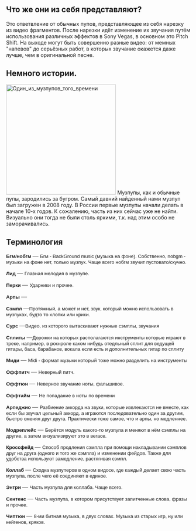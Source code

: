 ==Что же они из себя представляют?==
Это ответвление от обычных пупов, представляющее из себя нарезку из видео фрагментов. После нарезки идёт изменение их звучания путём использования различных эффектов в Sony Vegas, в основном это Pitch Shift. На выходе могут быть совершенно разные видео: от мемных "напевов" до серьёзных работ, в которых звучание окажется даже лучше, чем в оригинальной песне.

== Немного истории. ==
[[File:Один из музпупов того времени|thumb|300x300px]]
Музпупы, как и обычные пупы, зародились за бугром. Самый давний найденный нами музпуп был загружен в 2008 году. В России первые музпупы начали делать в начале 10-х годов. К сожалению, часть из них сейчас уже не найти. Визуально они тогда не были столь яркими, т.к. над этим особо не заморачивались.


==Терминология==
<span style="font-family:arial,sans,sans-serif;font-size:13.3333px;font-weight:700;text-align:center;">Бгм/нобгм </span><span style="color:rgb(84,84,84);font-family:Helvetica,arial,sans-serif;font-size:16px;font-weight:400;">— </span><span style="font-family:arial,sans,sans-serif;font-size:13.3333px;font-weight:400;">Бгм - BackGround music (музыка на фоне). Собственно, nobgm - музыки на фоне нет, только музпук. Чаще всего нобгм звучит пустовато/скучно.</span>

<span style="font-family:arial,sans,sans-serif;font-size:13.3333px;font-weight:700;text-align:center;">Лид </span><span style="color:rgb(84,84,84);font-family:Helvetica,arial,sans-serif;font-size:16px;font-weight:400;">— </span><span style="font-family:arial,sans,sans-serif;font-size:13.3333px;font-weight:400;">Главная мелодия в музпупе.</span>

<span style="font-family:arial,sans,sans-serif;font-size:13.3333px;font-weight:700;text-align:center;">Перки </span><span style="color:rgb(84,84,84);font-family:Helvetica,arial,sans-serif;font-size:16px;font-weight:400;">— </span><span style="font-family:arial,sans,sans-serif;font-size:13.3333px;font-weight:400;">Ударники и прочее.</span>

<span style="font-family:arial,sans,sans-serif;font-size:13.3333px;font-weight:700;text-align:center;">Арпы </span><span style="color:rgb(84,84,84);font-family:Helvetica,arial,sans-serif;font-size:16px;font-weight:400;">—</span>

<span style="font-family:arial,sans,sans-serif;font-size:13.3333px;font-weight:700;text-align:center;">Сэмпл </span><span style="color:rgb(84,84,84);font-family:Helvetica,arial,sans-serif;font-size:16px;font-weight:400;">—</span><span style="font-family:arial,sans,sans-serif;font-size:13.3333px;font-weight:400;">Протяжный, а может и нет, звук, который можно использовать в музпуках, будто то хлопки или крики.</span>

<span style="font-family:arial,sans,sans-serif;font-size:13.3333px;font-weight:700;text-align:center;">Сурс </span><span style="color:rgb(84,84,84);font-family:Helvetica,arial,sans-serif;font-size:16px;font-weight:400;">—</span><span style="font-family:arial,sans,sans-serif;font-size:13.3333px;font-weight:400;">Видео, из которого вытаскивают нужные сэмплы, звучания</span>

<span style="font-family:arial,sans,sans-serif;font-size:13.3333px;font-weight:700;text-align:center;">Сплиты </span><span style="color:rgb(84,84,84);font-family:Helvetica,arial,sans-serif;font-size:16px;font-weight:400;">—</span><span style="font-family:arial,sans,sans-serif;font-size:13.3333px;font-weight:400;">Дорожки на которых располагаются инструменты которые играют в треке, например, в рокнроле каком нибудь отедльный сплит для ведущей гитары, баса, барабанов, вокала если есть и дополнительных гитар по сплиту</span>

<span style="font-family:arial,sans,sans-serif;font-size:13.3333px;font-weight:700;text-align:center;">Миди </span><span style="color:rgb(84,84,84);font-family:Helvetica,arial,sans-serif;font-size:16px;font-weight:400;">— </span><span style="font-family:arial,sans,sans-serif;font-size:13.3333px;font-weight:400;">Midi - формат музыки который тоже можно разделить на инструменты</span>

<span style="font-family:arial,sans,sans-serif;font-size:13.3333px;font-weight:700;text-align:center;">Оффпитч </span><span style="color:rgb(84,84,84);font-family:Helvetica,arial,sans-serif;font-size:16px;font-weight:400;">— </span><span style="font-family:arial,sans,sans-serif;font-size:13.3333px;font-weight:400;">Неверный питч.</span>

<span style="font-family:arial,sans,sans-serif;font-size:13.3333px;font-weight:700;text-align:center;">Оффтюн </span><span style="color:rgb(84,84,84);font-family:Helvetica,arial,sans-serif;font-size:16px;font-weight:400;">— </span><span style="font-family:arial,sans,sans-serif;font-size:13.3333px;font-weight:400;">Неверное звучание ноты, фальшивое.</span>

<span style="font-family:arial,sans,sans-serif;font-size:13.3333px;font-weight:700;text-align:center;">Оффтайм </span><span style="color:rgb(84,84,84);font-family:Helvetica,arial,sans-serif;font-size:16px;font-weight:400;">— </span><span style="font-family:arial,sans,sans-serif;font-size:13.3333px;font-weight:400;">Не попадание в ноты по времени</span>

<span style="font-family:arial,sans,sans-serif;font-size:13.3333px;font-weight:700;text-align:center;">Арпеджио </span><span style="color:rgb(84,84,84);font-family:Helvetica,arial,sans-serif;font-size:16px;font-weight:400;">— </span><span style="font-family:arial,sans,sans-serif;font-size:13.3333px;font-weight:400;">Разбиение аккорда на звуки, которые извлекаются не вместе, как если бы звучал цельный аккорд, а играются последовательно один за другим, быстро сменяя друг друга. Практически тоже самое, что и арпы, но медленнее.</span>

<span style="font-family:arial,sans,sans-serif;font-size:13.3333px;font-weight:700;text-align:center;">Модреплейс </span><span style="color:rgb(84,84,84);font-family:Helvetica,arial,sans-serif;font-size:16px;font-weight:400;">— </span><span style="font-family:Arial;font-size:13.3333px;font-weight:400;">Берётся модуль какого-то музпупа и меняют в нём сэмплы на другие, а затем визуализируют это в вегасе.</span>

<span style="font-family:arial,sans,sans-serif;font-size:13.3333px;font-weight:700;text-align:center;">Кроссфейд </span><span style="color:rgb(84,84,84);font-family:Helvetica,arial,sans-serif;font-size:16px;font-weight:400;">— </span><span style="font-family:arial,sans,sans-serif;font-size:13.3333px;font-weight:400;">Способ продления сэмпла при помощи накладывании сэмплов друг на друга (одного и того же сэмпла) и изменении фейдов. Также для удобства используют замедление, растягивая сэмпл.</span>

<span style="font-family:arial,sans,sans-serif;font-size:13.3333px;font-weight:700;text-align:center;">Коллаб </span><span style="color:rgb(84,84,84);font-family:Helvetica,arial,sans-serif;font-size:16px;font-weight:400;">— </span><span style="font-family:arial,sans,sans-serif;font-size:13.3333px;font-weight:400;">Сходка музпуперов в одном видосе, где каждый делает свою часть музпупа, после чего её соединяют в единое.</span>

<span style="font-family:arial,sans,sans-serif;font-size:13.3333px;font-weight:700;text-align:center;">Энтри </span><span style="color:rgb(84,84,84);font-family:Helvetica,arial,sans-serif;font-size:16px;font-weight:400;">— </span><span style="font-family:arial,sans,sans-serif;font-size:13.3333px;font-weight:400;">Часть музпупа для коллаба. Чаще всего.</span>

<span style="font-family:arial,sans,sans-serif;font-size:13.3333px;font-weight:700;text-align:center;">Сентенс </span><span style="color:rgb(84,84,84);font-family:Helvetica,arial,sans-serif;font-size:16px;font-weight:400;">— </span><span style="font-family:arial,sans,sans-serif;font-size:13.3333px;font-weight:400;">Часть музпупа, в котором присутствует запитченные слова, фразы и прочее.</span>

<span style="font-family:arial,sans,sans-serif;font-size:13.3333px;font-weight:700;text-align:center;">Чиптюн </span><span style="color:rgb(84,84,84);font-family:Helvetica,arial,sans-serif;font-size:16px;font-weight:400;">— </span><span style="font-family:arial,sans,sans-serif;font-size:13.3333px;font-weight:400;">8-ми битная музыка, в двух словах. Музыка из старых игр, ну или кейгенов, кряков.</span>
